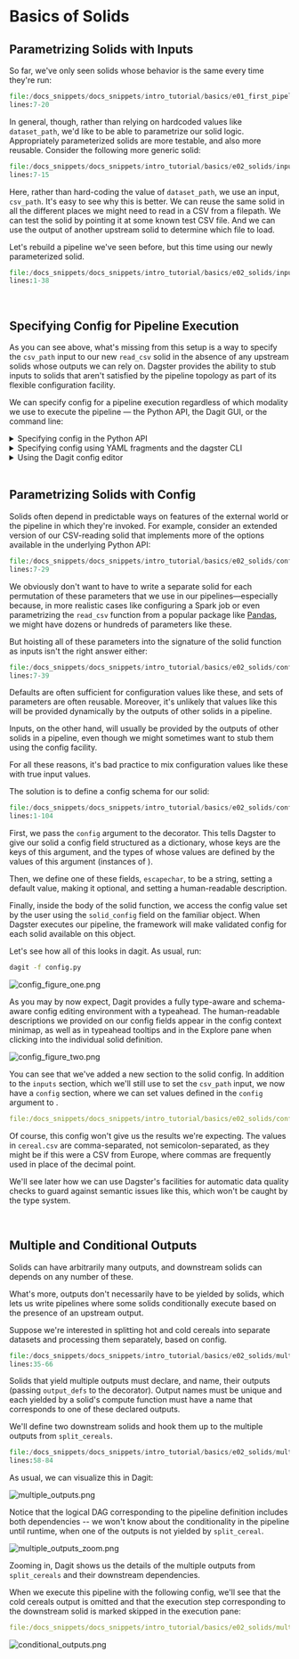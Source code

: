 
<DynamicMetaTags
  title="Basics of Solids | Dagster"
  description="Dagster is a system for building modern data applications."
/>


# Basics of Solids

<CodeReferenceLink filePath="examples/docs_snippets/docs_snippets/intro_tutorial/basics/e02_solids/" />

## Parametrizing Solids with Inputs

So far, we've only seen solids whose behavior is the same every time they're run:

```python literalinclude showLines startLine=7 emphasize-lines=4 caption=hello_cereal.py
file:/docs_snippets/docs_snippets/intro_tutorial/basics/e01_first_pipeline/hello_cereal.py
lines:7-20
```

In general, though, rather than relying on hardcoded values like `dataset_path`, we'd like to be
able to parametrize our solid logic. Appropriately parameterized solids are more testable, and also
more reusable. Consider the following more generic solid:

```python literalinclude showLines startLine=7 caption=inputs.py
file:/docs_snippets/docs_snippets/intro_tutorial/basics/e02_solids/inputs.py
lines:7-15
```

Here, rather than hard-coding the value of `dataset_path`, we use an input, `csv_path`. It's easy to
see why this is better. We can reuse the same solid in all the different places we might need to
read in a CSV from a filepath. We can test the solid by pointing it at some known test CSV file. And
we can use the output of another upstream solid to determine which file to load.

Let's rebuild a pipeline we've seen before, but this time using our newly parameterized solid.

```python literalinclude showLines startLine=1 emphasize-lines=38 caption=inputs.py
file:/docs_snippets/docs_snippets/intro_tutorial/basics/e02_solids/inputs.py
lines:1-38
```

<br />

## Specifying Config for Pipeline Execution

As you can see above, what's missing from this setup is a way to specify the `csv_path` input to our
new `read_csv` solid in the absence of any upstream solids whose outputs we can rely on. Dagster
provides the ability to stub inputs to solids that aren't satisfied by the pipeline topology as part
of its flexible configuration facility.

We can specify config for a pipeline execution regardless of which modality we use to execute the
pipeline — the Python API, the Dagit GUI, or the command line:

<details className="markdown">
  <summary>Specifying config in the Python API</summary>

<br />

We previously encountered the <PyObject module="dagster" object="execute_pipeline"
displayText="execute_pipeline()" />function. Pipeline run config is specified by the second
argument to this function, which must be a dict.

This dict contains all of the user-provided configuration with which to execute a pipeline. As such,
it can have [a lot of sections](/apidocs/execution####config_schema), but we'll only use one of
them here: per-solid configuration, which is specified under the key `solids`:

```python literalinclude showLines startLine=41 caption=inputs.py
file:/docs_snippets/docs_snippets/intro_tutorial/basics/e02_solids/inputs.py
lines:42-46
dedent:4
```

The `solids` dict is keyed by solid name, and each solid is configured by a dict that may itself
have several sections. In this case we are only interested in the `inputs` section, so that we can
specify the value of the input `csv_path`.

Now you can pass this run config to <PyObject module="dagster" object="execute_pipeline"
displayText="execute_pipeline()" />:

```python literalinclude showLines startLine=49 caption=inputs.py
file:/docs_snippets/docs_snippets/intro_tutorial/basics/e02_solids/inputs.py
lines:47-49
dedent:4
```

</details>

<details className="markdown">
  <summary>Specifying config using YAML fragments and the dagster CLI</summary>

<br />

When executing pipelines with the dagster CLI, we'll need to provide the run config in a file. We
use YAML for the file-based representation of configuration, but the values are the same as before:

```YAML literalinclude showLines caption=inputs_env.yaml
file:/docs_snippets/docs_snippets/intro_tutorial/basics/e02_solids/inputs_env.yaml
dedent:4
```

We can pass config files in this format to the dagster CLI tool with the `-e` flag.

```bash
dagster pipeline execute -f inputs.py -e inputs_env.yaml
```

In practice, you might have different sections of your run config in different yaml files&mdash;if,
for instance, some sections change more often (e.g. in test and prod) while other are more static.
In this case, you can set multiple instances of the `-e` flag on CLI invocations, and the CLI tools
will assemble the YAML fragments into a single run config.

</details>

<details className="markdown">
  <summary>Using the Dagit config editor</summary>

<br />

Dagit provides a powerful, schema-aware, typeahead-enabled config editor to enable rapid
experimentation with and debugging of parameterized pipeline executions. As always, run:

```bash
dagit -f inputs.py
```

Notice that no execution plan appears in the bottom pane of the Playground.

![inputs_figure_one.png](/assets/images/tutorial/inputs_figure_one.png)

Because Dagit is schema-aware, it knows that this pipeline now requires configuration in order to
run without errors. In this case, since the pipeline is relatively trivial, it wouldn't be
especially costly to run the pipeline and watch it fail. But when pipelines are complex and slow,
it's invaluable to get this kind of feedback up front rather than have an unexpected failure deep
inside a pipeline.

Recall that the execution plan, which you will ordinarily see above the log viewer in the
**Execute** tab, is the concrete pipeline that Dagster will actually execute. Without a valid
config, Dagster can't construct a parametrization of the logical pipeline&mdash;so no execution plan
is available for us to preview.

Press <kbd>Ctrl</kbd> + <kbd>Space</kbd> in order to bring up the typeahead assistant.

![inputs_figure_two.png](/assets/images/tutorial/inputs_figure_two.png)

Here you can see all of the sections available in the run config. Don't worry, we'll get to them all
later.

Let's enter the config we need in order to execute our pipeline.

![inputs_figure_three.png](/assets/images/tutorial/inputs_figure_three.png)

Note that as you type and edit the config, the config minimap hovering on the right side of the
editor pane changes to provide context&mdash;you always know where in the nested config schema
you are while making changes.

</details>

<br />

## Parametrizing Solids with Config

Solids often depend in predictable ways on features of the external world or the pipeline in which
they're invoked. For example, consider an extended version of our CSV-reading solid that implements
more of the options available in the underlying Python API:

```python literalinclude showLines startLine=7 emphasize-lines=9-15 caption=config_bad_1.py
file:/docs_snippets/docs_snippets/intro_tutorial/basics/e02_solids/config_bad_1.py
lines:7-29
```

We obviously don't want to have to write a separate solid for each permutation of these parameters
that we use in our pipelines&mdash;especially because, in more realistic cases like configuring a
Spark job or even parametrizing the `read_csv` function from a popular package like
[Pandas](https://pandas.pydata.org/pandas-docs/stable/reference/api/pandas.read_csv.html#pandas.read_csv),
we might have dozens or hundreds of parameters like these.

But hoisting all of these parameters into the signature of the solid function as inputs isn't the
right answer either:

```python literalinclude showLines startLine=7 emphasize-lines=5-11 caption=config_bad_2.py
file:/docs_snippets/docs_snippets/intro_tutorial/basics/e02_solids/config_bad_2.py
lines:7-39
```

Defaults are often sufficient for configuration values like these, and sets of parameters are often
reusable. Moreover, it's unlikely that values like this will be provided dynamically by the outputs
of other solids in a pipeline.

Inputs, on the other hand, will usually be provided by the outputs of other solids in a pipeline,
even though we might sometimes want to stub them using the config facility.

For all these reasons, it's bad practice to mix configuration values like these with true input
values.

The solution is to define a config schema for our solid:

```python literalinclude showLines startLine=1 emphasize-lines=16,34-42,89 caption=config.py
file:/docs_snippets/docs_snippets/intro_tutorial/basics/e02_solids/config.py
lines:1-104
```

First, we pass the `config` argument to the <PyObject module="dagster" object="solid"
displayText="@solid" /> decorator. This tells Dagster to give our solid a config field structured as
a dictionary, whose keys are the keys of this argument, and the types of whose values are defined by
the values of this argument (instances of <PyObject module="dagster" object="Field" />).

Then, we define one of these fields, `escapechar`, to be a string, setting a default value, making
it optional, and setting a human-readable description.

Finally, inside the body of the solid function, we access the config value set by the user using the
`solid_config` field on the familiar <PyObject module="dagster"
object="SystemComputeExecutionContext" displayText="context" /> object. When Dagster executes our
pipeline, the framework will make validated config for each solid available on this object.

Let's see how all of this looks in dagit. As usual, run:

```bash
dagit -f config.py
```

![config_figure_one.png](/assets/images/tutorial/config_figure_one.png)

As you may by now expect, Dagit provides a fully type-aware and schema-aware config editing
environment with a typeahead. The human-readable descriptions we provided on our config fields
appear in the config context minimap, as well as in typeahead tooltips and in the Explore pane when
clicking into the individual solid definition.

![config_figure_two.png](/assets/images/tutorial/config_figure_two.png)

You can see that we've added a new section to the solid config. In addition to the `inputs` section,
which we'll still use to set the `csv_path` input, we now have a `config` section, where we can set
values defined in the `config` argument to <PyObject module="dagster" object="solid"
displayText="@solid" />.

```YAML literalinclude caption=config_env_bad.yaml
file:/docs_snippets/docs_snippets/intro_tutorial/basics/e02_solids/config_env_bad.yaml
```

Of course, this config won't give us the results we're expecting. The values in `cereal.csv` are
comma-separated, not semicolon-separated, as they might be if this were a CSV from Europe, where
commas are frequently used in place of the decimal point.

We'll see later how we can use Dagster's facilities for automatic data quality checks to guard
against semantic issues like this, which won't be caught by the type system.

<br />

## Multiple and Conditional Outputs

Solids can have arbitrarily many outputs, and downstream solids can depends on any number of these.

What's more, outputs don't necessarily have to be yielded by solids, which lets us write pipelines
where some solids conditionally execute based on the presence of an upstream output.

Suppose we're interested in splitting hot and cold cereals into separate datasets and processing
them separately, based on config.

```python literalinclude showLines startLine=35 emphasize-lines=7-12,21,26 caption=multiple_outputs.py
file:/docs_snippets/docs_snippets/intro_tutorial/basics/e02_solids/multiple_outputs.py
lines:35-66
```

Solids that yield multiple outputs must declare, and name, their outputs (passing `output_defs` to
the <PyObject module="dagster" object="solid" displayText="@solid" /> decorator). Output names must
be unique and each <PyObject module="dagster" object="Output" /> yielded by a solid's compute
function must have a name that corresponds to one of these declared outputs.

We'll define two downstream solids and hook them up to the multiple outputs from `split_cereals`.

```python literalinclude showLines startLine=58 emphasize-lines=23-25 caption=multiple_outputs.py
file:/docs_snippets/docs_snippets/intro_tutorial/basics/e02_solids/multiple_outputs.py
lines:58-84
```

As usual, we can visualize this in Dagit:

![multiple_outputs.png](/assets/images/tutorial/multiple_outputs.png)

Notice that the logical DAG corresponding to the pipeline definition includes both dependencies --
we won't know about the conditionality in the pipeline until runtime, when one of the outputs is not
yielded by `split_cereal`.

![multiple_outputs_zoom.png](/assets/images/tutorial/multiple_outputs_zoom.png)

Zooming in, Dagit shows us the details of the multiple outputs from `split_cereals` and their
downstream dependencies.

When we execute this pipeline with the following config, we'll see that the cold cereals output is
omitted and that the execution step corresponding to the downstream solid is marked skipped in the
execution pane:

```YAML literalinclude showLines caption=multiple_outputs.yaml
file:/docs_snippets/docs_snippets/intro_tutorial/basics/e02_solids/multiple_outputs.yaml
```

![conditional_outputs.png](/assets/images/tutorial/conditional_outputs.png)

<br />

<br />

